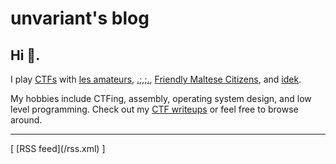 
# unvariant's blog

<h2>Hi 👋.</h2>

I play [CTFs](<https://en.wikipedia.org/wiki/Capture_the_flag_(cybersecurity)>) with [les amateurs](https://amateurs.team), [.;,;.](https://ctf.gg), [Friendly Maltese Citizens](https://ctf.mt), and [idek](https://idek.team).

My hobbies include CTFing, assembly, operating system design, and low level programming. Check out my [CTF writeups](./writeups/) or feel free to browse around.

<hr></hr>
[ [RSS feed](/rss.xml) ]